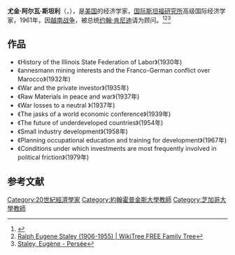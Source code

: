 '''尤金·阿尔瓦·斯坦利'''（{{lang-en|'''Eugene Alvah Staley'''}}，{{bd|1906年|7月3日|1989年|1月31日|catIdx=E}}），是[[美国|美国]]的经济学家，[[国际斯坦福研究所|国际斯坦福研究所]]高级国际经济学家，1961年，因[[越南战争|越南战争]]，被总统[[约翰·肯尼迪|约翰·肯尼迪]]请为顾问。<ref>{{Cite web |url=https://id.loc.gov/authorities/names/n50037219.html |title=Staley, Eugene, 1906-1989 |access-date=2020-11-04 |archive-date=2017-04-27 |archive-url=https://web.archive.org/web/20170427010033/http://id.loc.gov/authorities/names/n50037219.html |dead-url=no }}</ref><ref>[https://www.wikitree.com/wiki/Staley-1761 Ralph Eugene Staley (1906-1955) | WikiTree FREE Family Tree]</ref><ref>[https://www.persee.fr/authority/9410 Staley, Eugène - Persée]</ref>

== 作品 ==
*《History of the Illinois State Federation of Labor》(1930年)
*《annesmann mining interests and the Franco-German conflict over Marocco》(1932年)
*《War and the private investor》(1935年)
*《Raw Materials in peace and war》(1937年)
*《War losses to a neutral 》(1937年)
*《The jasks of a world economic conference》(1939年)
*《The future of underdeveloped countries》(1954年)
*《Small industry development》(1958年)
*《Planning occupational education and training for development》(1967年)
*《Conditions under which investments are most frequently involved in political friction》(1979年)

== 参考文献 ==
{{Reflist}}

[[Category:20世紀經濟學家|Category:20世紀經濟學家]]
[[Category:約翰霍普金斯大學教師|Category:約翰霍普金斯大學教師]]
[[Category:芝加哥大學教師|Category:芝加哥大學教師]]